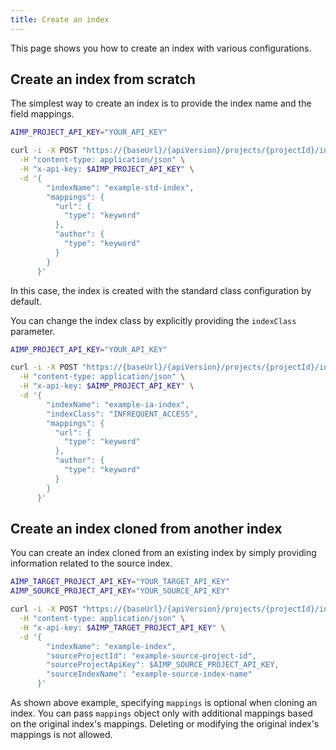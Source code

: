 ```yaml
---
title: Create an index
---
```


This page shows you how to create an index with various configurations.

## Create an index from scratch

The simplest way to create an index is to provide the index name and the field mappings.

```bash
AIMP_PROJECT_API_KEY="YOUR_API_KEY"

curl -i -X POST "https://{baseUrl}/{apiVersion}/projects/{projectId}/indexes" \
  -H "content-type: application/json" \
  -H "x-api-key: $AIMP_PROJECT_API_KEY" \
  -d '{
        "indexName": "example-std-index",
        "mappings": {
          "url": {
            "type": "keyword"
          },
          "author": {
            "type": "keyword"
          }
        }
      }'
```
In this case, the index is created with the standard class configuration by default.

You can change the index class by explicitly providing the `indexClass` parameter.

```bash
AIMP_PROJECT_API_KEY="YOUR_API_KEY"

curl -i -X POST "https://{baseUrl}/{apiVersion}/projects/{projectId}/indexes" \
  -H "content-type: application/json" \
  -H "x-api-key: $AIMP_PROJECT_API_KEY" \
  -d '{
        "indexName": "example-ia-index",
        "indexClass": "INFREQUENT_ACCESS",
        "mappings": {
          "url": {
            "type": "keyword"
          },
          "author": {
            "type": "keyword"
          }
        }
      }'
```

## Create an index cloned from another index

You can create an index cloned from an existing index by simply providing information
related to the source index.

```bash
AIMP_TARGET_PROJECT_API_KEY="YOUR_TARGET_API_KEY"
AIMP_SOURCE_PROJECT_API_KEY="YOUR_SOURCE_API_KEY"

curl -i -X POST "https://{baseUrl}/{apiVersion}/projects/{projectId}/indexes" \
  -H "content-type: application/json" \
  -H "x-api-key: $AIMP_TARGET_PROJECT_API_KEY" \
  -d '{
        "indexName": "example-index",
        "sourceProjectId": "example-source-project-id",
        "sourceProjectApiKey": $AIMP_SOURCE_PROJECT_API_KEY,
        "sourceIndexName": "example-source-index-name"
      }'
```
As shown above example, specifying `mappings` is optional when cloning an index.
You can pass `mappings` object only with additional mappings based on the original index's mappings.
Deleting or modifying the original index's mappings is not allowed.